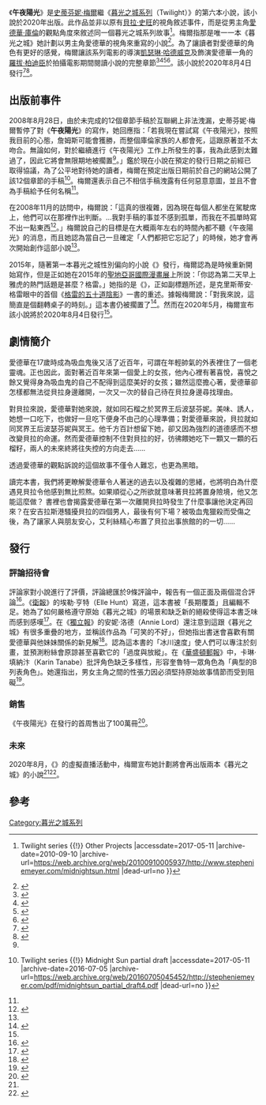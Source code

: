 {{expand|time=2015-03-20}}
{{Infobox book | <!-- See Wikipedia:WikiProject_Novels or Wikipedia:WikiProject_Books -->
| name          = 午夜陽光
| title_orig    =
| translator    =
| image         = <!--prefer 1st edition-->
| image_caption =
| author        = [[史蒂芬妮·梅爾|史蒂芬妮·梅爾]]
| illustrator   =
| cover_artist  =
| country       = 美國
| language      = 英語
| series        = [[暮光之城系列|暮光之城系列]]
| subject       = [[吸血鬼|吸血鬼]]
| genre         = [[青年小說|青年小說]]、[[奇幻文學|奇幻文學]], [[愛情小說|愛情小說]]
| publisher     = {{le|Little, Brown and Company|Little, Brown and Company}}、TBD
| pub_date      = 2020年8月4日
| English_pub_date =
| media_type    = TBD
| pages         = 658<ref>{{cite web|url=https://www.vox.com/culture/2020/8/6/21356247/midnight-sun-review-stephenie-meyer-twilight-edward-cullen|title=Midnight Sun brings back the creepy, sublimated, wildly unhealthy eroticism of Twilight|website=Vox.com|accessdate=2020-10-08|archive-date=2020-10-17|archive-url=https://web.archive.org/web/20201017204237/https://www.vox.com/culture/2020/8/6/21356247/midnight-sun-review-stephenie-meyer-twilight-edward-cullen|dead-url=no}}</ref>
| isbn          = 9780316707046
| oclc          =
| preceded_by   = [[布莉的重生─暮光之城：蝕外傳|布莉的重生─暮光之城：蝕外傳]]
| followed_by   = 
}}

《'''午夜陽光'''》是[[史蒂芬妮·梅爾|史蒂芬妮·梅爾]]繼《[[暮光之城系列|暮光之城系列]]（Twilight）》的第六本小說，該小說於2020年出版。此作品並非以原有[[貝拉·史旺|貝拉·史旺]]的視角敘述事件，而是從男主角[[愛德華·庫倫|愛德華·庫倫]]的觀點角度來敘述同一個暮光之城系列故事<ref name=midnight>{{Cite web |url=http://www.stepheniemeyer.com/midnightsun.html |title=StephenieMeyer.com {{!}} Twilight series {{!}} Other Projects |accessdate=2017-05-11 |archive-date=2010-09-10 |archive-url=https://web.archive.org/web/20100910005937/http://www.stepheniemeyer.com/midnightsun.html |dead-url=no }}</ref>。梅爾指那是唯一一本《暮光之城》她計劃以男主角愛德華的視角來重寫的小說<ref>{{Cite web |url=http://www.ew.com/ew/video/festivals?bcpid=1378342280&bclid=1683773559&bctid=1688297816 |title=''Entertainment Weekly'' interview with Stephenie Meyer: Part 2 |accessdate=2017-05-11 |archive-date=2018-12-31 |archive-url=https://web.archive.org/web/20181231000331/https://ew.com/ew/video/festivals?bcpid=1378342280&bclid=1683773559&bctid=1688297816 |dead-url=no }}</ref>。為了讓讀者對愛德華的角色有更好的感覺，梅爾讓該系列電影的導演[[凱瑟琳·哈德威克|凱瑟琳·哈德威克]]及飾演愛德華一角的[[羅伯·派汀森|羅拔·柏迪臣]]於拍攝電影期間閱讀小說的完整章節<ref>{{cite news | author=Larry Carroll | url=http://www.mtv.com/movies/news/articles/1585516/20080414/story.jhtml | title='Twilight' Set Visit Confirms Edward And Bella's Chemistry, Offers A 'Midnight Sun' Preview | date=2008-04-15 | publisher=[[MTV|MTV]] | accessdate=2008-08-17 | archive-date=2010-03-06 | archive-url=https://web.archive.org/web/20100306223458/http://www.mtv.com/movies/news/articles/1585516/20080414/story.jhtml | dead-url=no }}</ref><ref>{{Cite news |last=Larry Carroll |date=April 15, 2008 |title='Twilight' Set Visit Confirms Edward And Bella's Chemistry, Offers A 'Midnight Sun' Preview |website=[[MTV|MTV]] |url=http://www.mtv.com/movies/news/articles/1585516/20080414/story.jhtml |access-date=August 17, 2008 |archive-date=2010-03-06 |archive-url=https://web.archive.org/web/20100306223458/http://www.mtv.com/movies/news/articles/1585516/20080414/story.jhtml |dead-url=no }}</ref><ref>{{Cite news|date=2020-05-06|title=New Twilight book: 'Fans grew up with criticism of the originals'|language=en-gb|work=BBC News|url=https://www.bbc.com/news/newsbeat-52551384|access-date=2020-08-04|archive-date=2020-09-29|archive-url=https://web.archive.org/web/20200929061105/https://www.bbc.com/news/newsbeat-52551384|dead-url=no}}</ref><ref>{{Cite news|last=León|first=Concepción de|date=2020-08-03|title=Stephenie Meyer Is Telling Edward’s Story, Even if It Makes Her Anxious|language=en-US|work=The New York Times|url=https://www.nytimes.com/2020/08/03/books/midnight-sun-stephenie-meyer-twilight.html|access-date=2020-08-04|issn=0362-4331|archive-date=2020-11-29|archive-url=https://web.archive.org/web/20201129174414/https://www.nytimes.com/2020/08/03/books/midnight-sun-stephenie-meyer-twilight.html|dead-url=no}}</ref>。該小說於2020年8月4日發行<ref name=":0">{{Cite news|last=Flood|first=Alison|date=May 4, 2020|title=Stephenie Meyer announces new Twilight book Midnight Sun|language=en-GB|work=The Guardian|url=https://www.theguardian.com/books/2020/may/04/stephenie-meyer-twilight-sequel-midnight-sun|access-date=May 4, 2020|issn=0261-3077|archive-date=2020-12-10|archive-url=https://web.archive.org/web/20201210110804/https://www.theguardian.com/books/2020/may/04/stephenie-meyer-twilight-sequel-midnight-sun|dead-url=no}}</ref><ref name="GuardianAug13">{{Cite web |url=https://www.theguardian.com/books/2020/aug/13/as-midnight-sun-hits-no-1-stephenie-meyer-plans-two-more-twilight-books |title=存档副本 |accessdate=2020-10-08 |archive-date=2020-12-03 |archive-url=https://web.archive.org/web/20201203023703/https://www.theguardian.com/books/2020/aug/13/as-midnight-sun-hits-no-1-stephenie-meyer-plans-two-more-twilight-books |dead-url=no }}</ref>。

== 出版前事件 ==
2008年8月28日，由於未完成的12個章節手稿於互聯網上非法洩漏，史蒂芬妮·梅爾暫停了對《'''午夜陽光'''》的寫作，她回應指：「若我現在嘗試寫《午夜陽光》，按照我目前的心態，詹姆斯可能會獲勝，而整個庫倫家族的人都會死，這跟原著並不太吻合。無論如何，對於繼續進行《午夜陽光》工作上所發生的事，我為此感到太難過了，因此它將會無限期地被擱置<ref name=midnight/>。」鑑於現在小說在預定的發行日期之前經已取得協議，為了公平地對待她的讀者，梅爾在預定出版日期前於自己的網站公開了該12個章節的手稿<ref>{{Cite web |url=http://stepheniemeyer.com/pdf/midnightsun_partial_draft4.pdf |title=StephenieMeyer.com {{!}} Twilight series {{!}} Midnight Sun partial draft |accessdate=2017-05-11 |archive-date=2016-07-05 |archive-url=https://web.archive.org/web/20160705045452/http://stepheniemeyer.com/pdf/midnightsun_partial_draft4.pdf |dead-url=no }}</ref>。梅爾還表示自己不相信手稿洩露有任何惡意意圖，並且不會為手稿給予任何名稱<ref name=midnight/>。

在2008年11月的訪問中，梅爾說：「這真的很複雜，因為現在每個人都坐在駕駛席上，他們可以在那裡作出判斷。...我對手稿的事並不感到孤單，而我在不孤單時寫不出一點東西<ref name=ewinterview>{{cite news | author=Karen Valby | url=http://www.ew.com/ew/article/0,,20238527_3,00.html | title=Stephenie Meyer Talks 'Twilight' | date=2008-11-05 | publisher=''[[Entertainment_Weekly|Entertainment Weekly]]'' | accessdate=2008-11-06 | archive-date=2013-08-29 | archive-url=https://www.webcitation.org/6JEIbLjla?url=http://www.ew.com/ew/article/0,,20238527_3,00.html | dead-url=no }}</ref>。」梅爾說自己的目標是在大概兩年左右的時間內都不聽《午夜陽光》的消息，而且她認為當自己一旦確定「人們都把它忘記了」的時候，她才會再次開始創作這部小說<ref name=ewinterview/>。

2015年，隨著第一本暮光之城性別偏向的小說《{{le|生與死：暮光之城重現|Life and Death: Twilight Reimagined}}》發行，梅爾認為是時候重新開始寫作，但是正如她在2015年的[[圣地亚哥国际漫画展|聖地亞哥國際漫畫展]]上所說：「你認為第二天早上雅虎的熱門話題是甚麼？格雷。」她指的是《{{le|克里斯蒂安：格雷的五十度陰影|Grey: Fifty Shades of Grey as Told by Christian}}》，正如副標題所述，是克里斯蒂安·格雷眼中的首個《[[格雷的五十道陰影|格雷的五十道陰影]]》一書的重述。據報梅爾說：「對我來說，這簡直是個翻轉桌子的時刻。」這本書仍被擱置了<ref>{{Cite web|title=Stephenie Meyer has no plans to release 'Midnight Sun' after EL James' 'Grey'|url=https://ew.com/article/2015/10/09/stephenie-meyer-midnight-sun-grey/|website=EW.com|language=EN|access-date=2020-05-04|archive-date=2019-10-10|archive-url=https://web.archive.org/web/20191010175907/https://ew.com/article/2015/10/09/stephenie-meyer-midnight-sun-grey/|dead-url=no}}</ref>。然而在2020年5月，梅爾宣布該小說將於2020年8月4日發行<ref name=":0" />。

== 劇情簡介 ==
愛德華在17歲時成為吸血鬼後又活了近百年，可謂在年輕帥氣的外表裡住了一個老靈魂。正也因此，面對著近百年來第一個愛上的女孩，他內心裡有著喜悅，喜悅之餘又覺得身為吸血鬼的自己不配得到這麼美好的女孩；雖然這麼擔心著，愛德華卻怎樣都無法從貝拉身邊離開，一次又一次的替自己待在貝拉身邊尋找理由。

對貝拉來說，愛德華對她來說，就如同石榴之於冥界王后波瑟芬妮。美味、誘人，她想一口吃下，也做好一旦吃下便身不由己的心理準備；對愛德華來說，貝拉就如同冥界王后波瑟芬妮與冥王。他千方百計想留下她，卻又因為強烈的道德感而不想改變貝拉的命運。然而愛德華控制不住對貝拉的好，彷彿餵她吃下一顆又一顆的石榴籽，兩人的未來終將往失控的方向走去……

透過愛德華的觀點訴說的這個故事不僅令人難忘，也更為黑暗。

讀完本書，我們將更瞭解愛德華令人著迷的過去以及複雜的思緒，也將明白為什麼遇見貝拉令他感到無比煎熬。如果順從心之所欲就意味著貝拉將置身險境，他又怎能這麼做？
書裡也會揭露愛德華在第一次離開貝拉時發生了什麼事讓他決定再回來？在安吉拉斯港騷擾貝拉的四個男人，最後有何下場？被吸血鬼獵殺而受傷之後，為了讓家人與朋友安心，艾利絲精心布置了貝拉出事旅館的的一切……

== 發行 ==
=== 評論招待會 ===
評論家對小說進行了評價，評論總匯{{le|書纖|Literary Hub#Book Marks}}於9條評論中，報告有一個正面及兩個混合評論<ref name=BookMarks>{{cite web|url=https://bookmarks.reviews/reviews/midnight-sun-2/|title=Book Marks reviews of ''Midnight Sun'' by Stephenie Meyer|website=Book Marks|access-date=10 September 2020|archive-date=2021-02-08|archive-url=https://web.archive.org/web/20210208101226/https://bookmarks.reviews/reviews/midnight-sun-2/|dead-url=no}}</ref>。《[[衛報|衛報]]》的埃勒·亨特（Elle Hunt）寫道，這本書被「長期覆蓋」且編輯不足。她為了如何嚴格遵守原始《暮光之城》的場景和缺乏新的絕殺使得這本書乏味而感到感嘆<ref>{{cite news |last1=Hunt |first1=Elle |title=Midnight Sun by Stephenie Meyer review – dusk falls on Twilight saga |url=https://www.theguardian.com/books/2020/aug/07/midnight-sun-stephenie-meyer-review-twilight |access-date=26 August 2020 |work=The Guardian |date=7 August 2020 |archive-date=2020-12-03 |archive-url=https://web.archive.org/web/20201203023705/https://www.theguardian.com/books/2020/aug/07/midnight-sun-stephenie-meyer-review-twilight |dead-url=no }}</ref>。在《[[獨立報|獨立報]]》的安妮·洛德（Annie Lord）還注意到這跟《暮光之城》有很多重疊的地方，並稱該作品為「可笑的不好」，但她指出書迷會喜歡有關愛德華與他妹妹關係的新見解<ref>{{cite news |last1=Lord |first1=Annie |title=Midnight Sun review: Time’s up for Twilight’s twisted romance |url=https://www.independent.co.uk/arts-entertainment/books/reviews/midnight-sun-review-twilight-saga-stephenie-meyer-bella-edward-a9658561.html |work=The Independent |date=6 August 2020 |language=en |accessdate=2021-02-15 |archive-date=2020-11-19 |archive-url=https://web.archive.org/web/20201119205353/https://www.independent.co.uk/arts-entertainment/books/reviews/midnight-sun-review-twilight-saga-stephenie-meyer-bella-edward-a9658561.html |dead-url=no }}</ref>。{{le|柯庫斯評論|Kirkus Reviews}}認為這本書的「冰川速度」使人們可以專注於刻畫，並預測粉絲會原諒甚至喜歡它的「過度與放縱」。在《[[華盛頓郵報|華盛頓郵報]]》中，卡琳·填納汴（Karin Tanabe）批評角色缺乏多樣性，形容奎魯特一眾角色為「典型的B列表角色」。她還指出，男女主角之間的性張力因必須堅持原始故事情節而受到阻礙<ref>{{cite news |last1=Tanabe |first1=Karin |title='Midnight Sun’ gives ‘Twilight’ fans a new story to sink their teeth into — sort of |url=https://www.washingtonpost.com/entertainment/books/midnight-sun-gives-twilight-fans-a-new-story-to-sink-their-teeth-into--sort-of/2020/08/08/2dca2642-d9a2-11ea-9c3b-dfc394c03988_story.html |work=Washington Post |date=9 August 2020 |language=en |accessdate=2021-02-15 |archive-date=2020-12-28 |archive-url=https://web.archive.org/web/20201228233458/https://www.washingtonpost.com/entertainment/books/midnight-sun-gives-twilight-fans-a-new-story-to-sink-their-teeth-into--sort-of/2020/08/08/2dca2642-d9a2-11ea-9c3b-dfc394c03988_story.html |dead-url=no }}</ref>。

=== 銷售 ===
《午夜陽光》在發行的首周售出了100萬冊<ref>{{Cite web|last=Perez|first=Lexy|date=August 13, 2020|title='Twilight' Companion Novel 'Midnight Sun' Sells 1M Copies in First Week of Publication|url=https://www.hollywoodreporter.com/news/twilight-companion-novel-midnight-sun-sells-1m-copies-first-week-publication-1307389|access-date=2020-08-17|website=[[The_Hollywood_Reporter|The Hollywood Reporter]]|language=en|archive-date=2021-02-02|archive-url=https://web.archive.org/web/20210202194755/https://www.hollywoodreporter.com/news/twilight-companion-novel-midnight-sun-sells-1m-copies-first-week-publication-1307389|dead-url=no}}</ref>。

=== 未來 ===
2020年8月，《{{le|百萬書局|Books-A-Million}}》的虛擬直播活動中，梅爾宣布她計劃將會再出版兩本《暮光之城》的小說<ref name="GuardianAug13" /><ref>{{Cite web |url=https://www.usatoday.com/story/entertainment/books/2020/08/12/stephenie-meyer-twilight-midnight-sun-sells-million-copies-first-week/3343213001/ |title=存档副本 |access-date=2021-02-15 |archive-date=2021-01-26 |archive-url=https://web.archive.org/web/20210126141440/https://www.usatoday.com/story/entertainment/books/2020/08/12/stephenie-meyer-twilight-midnight-sun-sells-million-copies-first-week/3343213001/ |dead-url=no }}</ref>。

== 參考 ==
{{Reflist}}

[[Category:暮光之城系列|Category:暮光之城系列]]